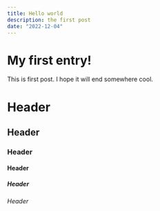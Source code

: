 ```yaml
---
title: Hello world
description: the first post
date: "2022-12-04"
---
```


# My first entry!

This is first post. I hope it will end somewhere cool.

# Header
## Header
### Header
#### Header
##### Header
###### Header
